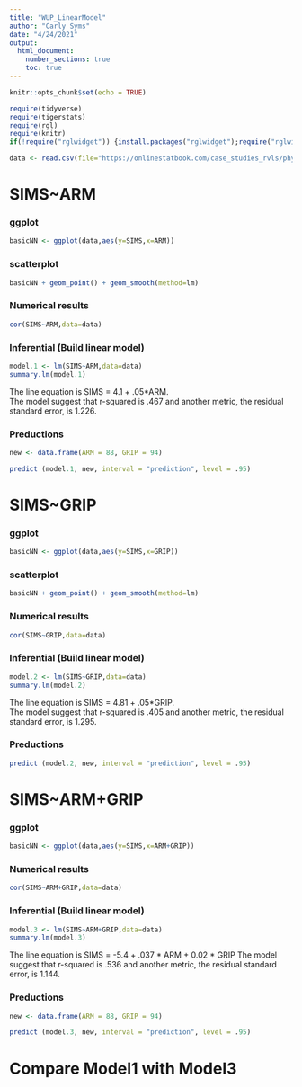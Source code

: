 ```yaml
---
title: "WUP_LinearModel"
author: "Carly Syms"
date: "4/24/2021"
output: 
  html_document:
    number_sections: true
    toc: true
---
```


```r
knitr::opts_chunk$set(echo = TRUE)
```

```r
require(tidyverse)
require(tigerstats)
require(rgl)
require(knitr)
if(!require("rglwidget")) {install.packages("rglwidget");require("rglwidget")}
```

```r
data <- read.csv(file="https://onlinestatbook.com/case_studies_rvls/physical_strength/data.txt",sep="",header=TRUE)  
```

# SIMS~ARM

### ggplot 

```r
basicNN <- ggplot(data,aes(y=SIMS,x=ARM))
```
  
### scatterplot

```r
basicNN + geom_point() + geom_smooth(method=lm)
```  
  
### Numerical results

```r
cor(SIMS~ARM,data=data)
``` 

### Inferential  (Build linear model)
  
```r
model.1 <- lm(SIMS~ARM,data=data)
summary.lm(model.1)
```

The line equation is SIMS = 4.1 + .05*ARM.  
The model suggest that r-squared is .467 and another metric, the residual standard error, is 1.226.

### Preductions

```r
new <- data.frame(ARM = 88, GRIP = 94)
```
```r
predict (model.1, new, interval = "prediction", level = .95)
```

# SIMS~GRIP

### ggplot 

```r
basicNN <- ggplot(data,aes(y=SIMS,x=GRIP))
```
  
### scatterplot

```r
basicNN + geom_point() + geom_smooth(method=lm)
```  
  
### Numerical results

```r
cor(SIMS~GRIP,data=data)
``` 

### Inferential  (Build linear model)
  
```r
model.2 <- lm(SIMS~GRIP,data=data)
summary.lm(model.2)
```

The line equation is SIMS = 4.81 + .05*GRIP.  
The model suggest that r-squared is .405 and another metric, the residual standard error, is 1.295.

### Preductions

```r
predict (model.2, new, interval = "prediction", level = .95)
```
  
# SIMS~ARM+GRIP

### ggplot 

```r
basicNN <- ggplot(data,aes(y=SIMS,x=ARM+GRIP))
```
  
### Numerical results

```r
cor(SIMS~ARM+GRIP,data=data)
``` 

### Inferential  (Build linear model)
  
```r
model.3 <- lm(SIMS~ARM+GRIP,data=data)
summary.lm(model.3)
```

The line equation is SIMS = -5.4 + .037 * ARM + 0.02 * GRIP 
The model suggest that r-squared is .536 and another metric, the residual standard error, is 1.144.

### Preductions

```r
new <- data.frame(ARM = 88, GRIP = 94)
```

```r
predict (model.3, new, interval = "prediction", level = .95)
```
  
  
# Compare Model1 with Model3